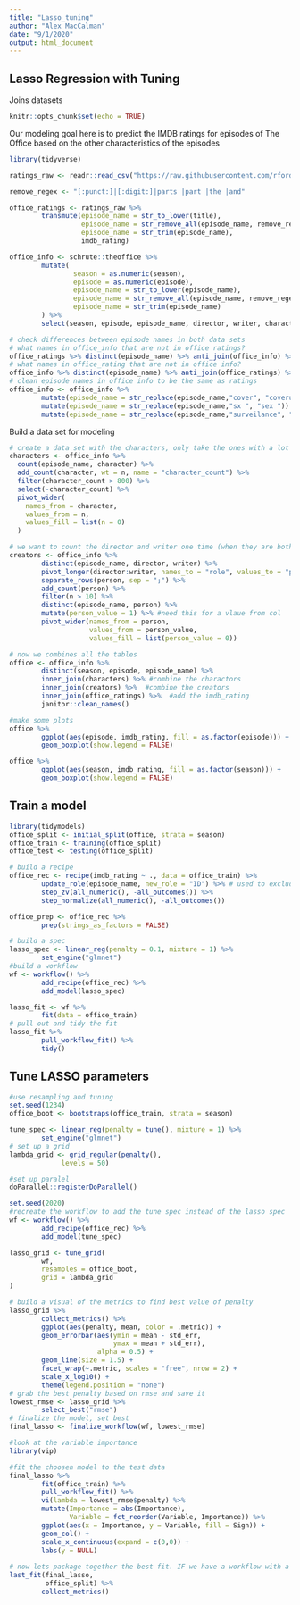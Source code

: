```yaml
---
title: "Lasso_tuning"
author: "Alex MacCalman"
date: "9/1/2020"
output: html_document
---
```

## Lasso Regression with Tuning
Joins datasets  
```r
knitr::opts_chunk$set(echo = TRUE)
```
Our modeling goal here is to predict the IMDB ratings for episodes of The Office based on the other characteristics of the episodes
```r
library(tidyverse)

ratings_raw <- readr::read_csv("https://raw.githubusercontent.com/rfordatascience/tidytuesday/master/data/2020/2020-03-17/office_ratings.csv")

remove_regex <- "[:punct:]|[:digit:]|parts |part |the |and"

office_ratings <- ratings_raw %>% 
        transmute(episode_name = str_to_lower(title),
                  episode_name = str_remove_all(episode_name, remove_regex),
                  episode_name = str_trim(episode_name),
                  imdb_rating)

office_info <- schrute::theoffice %>% 
        mutate(
                season = as.numeric(season),
                episode = as.numeric(episode),
                episode_name = str_to_lower(episode_name),
                episode_name = str_remove_all(episode_name, remove_regex),
                episode_name = str_trim(episode_name)
        ) %>% 
        select(season, episode, episode_name, director, writer, character)

# check differences between episode names in both data sets
# what names in office_info that are not in office ratings?
office_ratings %>% distinct(episode_name) %>% anti_join(office_info) %>% distinct(episode_name)
# what names in office_rating that are not in office info?
office_info %>% distinct(episode_name) %>% anti_join(office_ratings) %>% distinct(episode_name)
# clean episode names in office info to be the same as ratings
office_info <- office_info %>%
        mutate(episode_name = str_replace(episode_name,"cover", "coverup")) %>% 
        mutate(episode_name = str_replace(episode_name,"sx ", "sex ")) %>% 
        mutate(episode_name = str_replace(episode_name,"surveilance", "surveillance"))

```
Build a data set for modeling  
```r
# create a data set with the characters, only take the ones with a lot of lines
characters <- office_info %>%
  count(episode_name, character) %>%
  add_count(character, wt = n, name = "character_count") %>%
  filter(character_count > 800) %>%
  select(-character_count) %>%
  pivot_wider(
    names_from = character,
    values_from = n,
    values_fill = list(n = 0)
  )

# we want to count the director and writer one time (when they are both the same)
creators <- office_info %>% 
        distinct(episode_name, director, writer) %>% 
        pivot_longer(director:writer, names_to = "role", values_to = "person") %>% 
        separate_rows(person, sep = ";") %>% 
        add_count(person) %>% 
        filter(n > 10) %>% 
        distinct(episode_name, person) %>% 
        mutate(person_value = 1) %>% #need this for a vlaue from col
        pivot_wider(names_from = person,
                    values_from = person_value,
                    values_fill = list(person_value = 0))

# now we combines all the tables
office <- office_info %>% 
        distinct(season, episode, episode_name) %>% 
        inner_join(characters) %>% #combine the charactors
        inner_join(creators) %>%  #combine the creators
        inner_join(office_ratings) %>%  #add the imdb_rating
        janitor::clean_names()

#make some plots
office %>% 
        ggplot(aes(episode, imdb_rating, fill = as.factor(episode))) +
        geom_boxplot(show.legend = FALSE)

office %>% 
        ggplot(aes(season, imdb_rating, fill = as.factor(season))) +
        geom_boxplot(show.legend = FALSE)

```
## Train a model  
```r
library(tidymodels)
office_split <- initial_split(office, strata = season)
office_train <- training(office_split)
office_test <- testing(office_split)

# build a recipe
office_rec <- recipe(imdb_rating ~ ., data = office_train) %>% 
        update_role(episode_name, new_role = "ID") %>% # used to exclude variable in fit
        step_zv(all_numeric(), -all_outcomes()) %>% 
        step_normalize(all_numeric(), -all_outcomes())

office_prep <- office_rec %>% 
        prep(strings_as_factors = FALSE)

# build a spec
lasso_spec <- linear_reg(penalty = 0.1, mixture = 1) %>% 
        set_engine("glmnet")
#build a workflow
wf <- workflow() %>% 
        add_recipe(office_rec) %>% 
        add_model(lasso_spec)

lasso_fit <- wf %>% 
        fit(data = office_train)
# pull out and tidy the fit
lasso_fit %>% 
        pull_workflow_fit() %>% 
        tidy()

```
## Tune LASSO parameters
```r
#use resampling and tuning
set.seed(1234)
office_boot <- bootstraps(office_train, strata = season)

tune_spec <- linear_reg(penalty = tune(), mixture = 1) %>% 
        set_engine("glmnet")
# set up a grid
lambda_grid <- grid_regular(penalty(),
             levels = 50)

#set up paralel
doParallel::registerDoParallel()

set.seed(2020)
#recreate the workflow to add the tune spec instead of the lasso spec
wf <- workflow() %>% 
        add_recipe(office_rec) %>% 
        add_model(tune_spec)

lasso_grid <- tune_grid(
        wf,
        resamples = office_boot,
        grid = lambda_grid
)

# build a visual of the metrics to find best value of penalty
lasso_grid %>% 
        collect_metrics() %>% 
        ggplot(aes(penalty, mean, color = .metric)) +
        geom_errorbar(aes(ymin = mean - std_err,
                          ymax = mean + std_err),
                      alpha = 0.5) +
        geom_line(size = 1.5) +
        facet_wrap(~.metric, scales = "free", nrow = 2) +
        scale_x_log10() +
        theme(legend.position = "none")
# grab the best penalty based on rmse and save it
lowest_rmse <- lasso_grid %>% 
        select_best("rmse")
# finalize the model, set best
final_lasso <- finalize_workflow(wf, lowest_rmse)

#look at the variable importance
library(vip)

#fit the choosen model to the test data
final_lasso %>% 
        fit(office_train) %>% 
        pull_workflow_fit() %>% 
        vi(lambda = lowest_rmse$penalty) %>% 
        mutate(Importance = abs(Importance),
               Variable = fct_reorder(Variable, Importance)) %>% 
        ggplot(aes(x = Importance, y = Variable, fill = Sign)) +
        geom_col() +
        scale_x_continuous(expand = c(0,0)) +
        labs(y = NULL)
    
# now lets package together the best fit. IF we have a workflow with a final wf, with a split with test data, packags all tether the things we need.
last_fit(final_lasso,
         office_split) %>% 
        collect_metrics()

               
```


